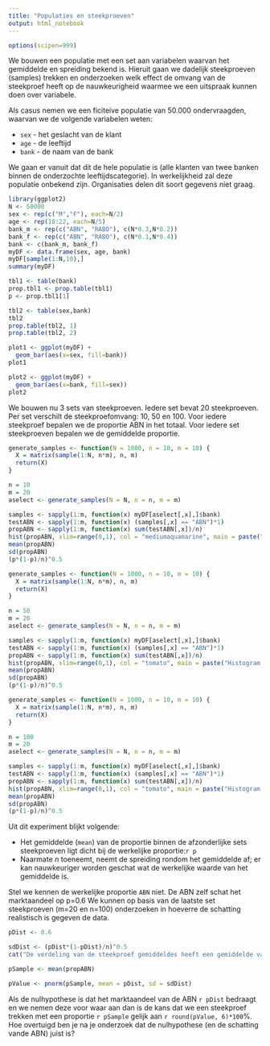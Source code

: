 ```yaml
---
title: "Populaties en steekproeven"
output: html_notebook
---
```


```r
options(scipen=999)
```

We bouwen een populatie met een set aan variabelen waarvan het gemiddelde en spreiding bekend is. Hieruit gaan we dadelijk steekproeven (samples) trekken en onderzoeken welk effect de omvang van de steekproef heeft op de nauwkeurigheid waarmee we een uitspraak kunnen doen over variabele.

Als casus nemen we een ficiteive populatie van 50.000 ondervraagden, waarvan we de volgende variabelen weten:

- `sex` - het geslacht van de klant
- `age` - de leeftijd
- `bank` - de naam van de bank

We gaan er vanuit dat dit de hele populatie is (alle klanten van twee banken binnen de onderzochte leeftijdscategorie). In werkelijkheid zal deze populatie onbekend zijn. Organisaties delen dit soort gegevens niet graag.

```r
library(ggplot2)
N <- 50000
sex <- rep(c("M","F"), each=N/2)
age <- rep(18:22, each=N/5)
bank_m <- rep(c("ABN", "RABO"), c(N*0.3,N*0.2))
bank_f <- rep(c("ABN", "RABO"), c(N*0.1,N*0.4))
bank <- c(bank_m, bank_f)
myDF <- data.frame(sex, age, bank)
myDF[sample(1:N,10),]
summary(myDF)

tbl1 <- table(bank)
prop.tbl1 <- prop.table(tbl1)
p <- prop.tbl1[1]

tbl2 <- table(sex,bank)
tbl2
prop.table(tbl2, 1)
prop.table(tbl2, 2)

plot1 <- ggplot(myDF) +
  geom_bar(aes(x=sex, fill=bank))
plot1

plot2 <- ggplot(myDF) +
  geom_bar(aes(x=bank, fill=sex))
plot2
```

We bouwen nu 3 sets van steekproeven. Iedere set bevat 20 steekproeven. Per set verschilt de steekproefomvang: 10, 50 en 100. Voor iedere steekproef bepalen we de proportie ABN in het totaal. Voor iedere set steekproeven bepalen we de gemiddelde proportie.

```r
generate_samples <- function(N = 1000, n = 10, m = 10) {
  X = matrix(sample(1:N, n*m), n, m)
  return(X)
}

n = 10
m = 20
aselect <- generate_samples(N = N, n = n, m = m)

samples <- sapply(1:m, function(x) myDF[aselect[,x],]$bank)
testABN <- sapply(1:m, function(x) (samples[,x] == "ABN")*1)
propABN <- sapply(1:m, function(x) sum(testABN[,x])/n)
hist(propABN, xlim=range(0,1), col = "mediumaquamarine", main = paste("Histogram of m = " , m, " samples of n = ", n, "items"))
mean(propABN)
sd(propABN)
(p*(1-p)/n)^0.5
```

```r
generate_samples <- function(N = 1000, n = 10, m = 10) {
  X = matrix(sample(1:N, n*m), n, m)
  return(X)
}

n = 50
m = 20
aselect <- generate_samples(N = N, n = n, m = m)

samples <- sapply(1:m, function(x) myDF[aselect[,x],]$bank)
testABN <- sapply(1:m, function(x) (samples[,x] == "ABN")*1)
propABN <- sapply(1:m, function(x) sum(testABN[,x])/n)
hist(propABN, xlim=range(0,1), col = "tomato", main = paste("Histogram of m = " , m, " samples of n = ", n, "items"))
mean(propABN)
sd(propABN)
(p*(1-p)/n)^0.5
```

```r
generate_samples <- function(N = 1000, n = 10, m = 10) {
  X = matrix(sample(1:N, n*m), n, m)
  return(X)
}

n = 100
m = 20
aselect <- generate_samples(N = N, n = n, m = m)

samples <- sapply(1:m, function(x) myDF[aselect[,x],]$bank)
testABN <- sapply(1:m, function(x) (samples[,x] == "ABN")*1)
propABN <- sapply(1:m, function(x) sum(testABN[,x])/n)
hist(propABN, xlim=range(0,1), col = "tomato", main = paste("Histogram of m = " , m, " samples of n = ", n, "items"))
mean(propABN)
sd(propABN)
(p*(1-p)/n)^0.5
```

Uit dit experiment blijkt volgende:

- Het gemiddelde (`mean`) van de proportie binnen de afzonderlijke sets steekproeven ligt dicht bij de werkelijke proportie:`r p`
- Naarmate $n$ toeneemt, neemt de spreiding rondom het gemiddelde af; er kan nauwkeuriger worden geschat wat de werkelijke waarde van het gemiddelde is.

Stel we kennen de werkelijke proportie `ABN` niet. De ABN zelf schat het marktaandeel op p=0.6 We kunnen op basis van de laatste set steekproeven (m=20 en n=100) onderzoeken in hoeverre de schatting realistisch is gegeven de data.

```r
pDist <- 0.6

sdDist <- (pDist*(1-pDist)/n)^0.5
cat("De verdeling van de steekproef gemiddeldes heeft een gemiddelde van", pDist, "en een standaard deviatie van", sdDist, "\n\n")

pSample <- mean(propABN)

pValue <- pnorm(pSample, mean = pDist, sd = sdDist)

```

Als de nulhypothese is dat het marktaandeel van de ABN `r pDist` bedraagt en we nemen deze voor waar aan dan is de kans dat we een steekproef trekken met een proportie `r pSample` gelijk aan `r round(pValue, 6)*100`%. Hoe overtuigd ben je na je onderzoek dat de nulhypothese (en de schatting vande ABN) juist is?
